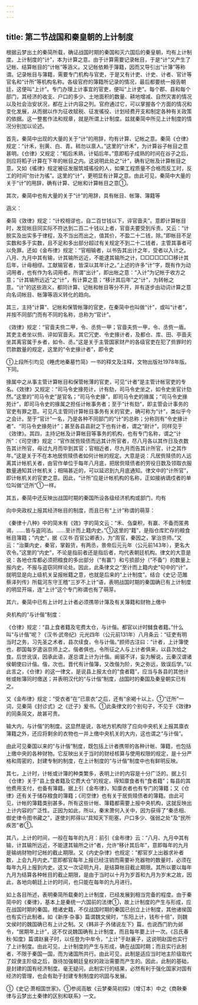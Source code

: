 ```yaml
---
---
---
```

title: 第二节战国和秦皇朝的上计制度
---



根据云梦出土的秦简所载，确证战国时期的秦国和灭六国后的秦皇朝，均有上计制度。上计制度的“计”，本为计算之意。由于计算需要记录帐目，于是“计”又产生了记帐、结算帐目的“计帐”等涵义。又记帐依赖于簿籍，因而又导引出“计簿”等称谓。记录帐目与簿籍，需要专门机构与官吏，于是又有计吏、计史、计者、官计等官名和“计所”等机构名称。各级官府的簿籍所记录的情况，最后都要统一报告朝廷，这便叫“上计”。专门办理上计事宜的官吏，便叫“上计吏”。每个郡、县和每个部门，其经济的收支、户口的多少、土地面积的数量、耕地增减、自然灾害的情况以及社会治安状况，都在上计内容之列。官府通过它，可以掌握各个方面的情况和变化发展，从而据以作为征收赋税、征发徭役、计划经费开支和制定各种有关政策的依据。这一整套作法和规章，就是所谓上计制度。兹就秦简中所见上计制度的情况分别加以论述。

首先，秦简中出现的大量的关于“计”的用辞，均有计算、记帐之意。秦简《仓律》规定：“计禾，别黄、白、青。秫勿以禀人。”这里的“计禾”，为计算谷子帐目之意甚明。《仓律》又规定：“稻后禾熟，计韬后年。”意即稻子成熟的时间在谷子之后，则应将稻子计算在下年的帐目之内。这说明此处之“计”，确有记帐及计算帐目之意。又如《徭律》规定被征发服筑城徭役的人，如果工程质量不合格而反工时，反工的时间“勿计为徭”。这里的“计”，更明显有计算之意。由此可见，秦简中大量的关于“计”的用辞，确有计算、记帐和计算帐目之意①。

其次，秦简中也有大量的关于“计”的用辞，具有帐目、帐簿、簿籍等

涵义：

秦简《效律》规定：“计校相谬也，自二百廿钱以下，谇官啬夫”。意即计算帐目时，发现帐目同实际不符达到二百二十钱以上者，官啬夫要受到斥责。又云：“计脱实及出实多于律程，及不当出而出之，值其价，不盈二十二钱，除。”即帐目不足实数和多于实数，且不足和多出部分超过有关规定不到二十二钱者，主管其事者可以免罪。还如《金布律》规定：“官相输者，以书告其出计之年，受者以入计之。八月、九月中其有输，计其输所远近，不能逮其输所之计，□□□□□□□移计其后年，计毋相缪。工献输官者，皆深以其年计之。”上述的许多“计”字，既有作为动词用者，也有作为名词用者。所谓“出计”，即出帐之意：“入计”为记帐于收方之意；“计其输所远近”之“计”，有计算之意；“移计其后年”之“计”，为转帐之意。“计”的这些涵义，都同计算、记帐和帐目等分不开，并有逐步由动词计算之意向名词帐目、帐簿等涵义转化的趋向。

其三，主持“计算”、记帐和保管帐簿的官吏，在秦简中也叫做“计”，或叫“计者”，并按不同部门而有不同的名称，总称为“官计”。

《效律》规定：“官啬夫赀二甲，令、丞赀一甲；官啬夫赀一甲，令、丞赀一盾。其吏主者坐以赀、谇如官啬夫。其它冗吏、令史掾计者，及都仓、库、田、亭啬夫坐其离官属于乡者，如令、丞。”这是关于主管国家财产的各级官吏在犯了赀罪时的罚款数量的规定，这里的“令史掾计者”，即令史

①上段所引均见《睡虎地秦墓竹简》一书的释文及注释，文物出版社1978年版。下同。

掾属中之从事主管计算帐目和保管帐薄的官吏，可见“计者”是主管计帐官吏的专名。《效律》又规定：“司马令史掾苑计，计有劾，司马令史坐之，如令史坐官计劾然。”这里的“司马令史”是官名；“司马令史掾”，即司马令史的掾属；“司马令史掾苑计”，即司马令史的掾属之担任计帐事务者；至于“计有劾”，即主管会计事务的官吏有罪之意。可见凡主管同计算帐目事务有关的官吏，确可称为“计”，类似乎今之会计。至于“官计”一名，乃是各种不同部门的“计”的总称；分称则有“令史掾计者”、“司马令史掾苑计”；甚至各县县尉之下也有计者，谓之“尉计”，同样见于《效律》。其四，主持记帐及计算帐目等事务的机构，也有专门名称，谓之“计所”：《司空律》规定：“官作居赀赎债而远其计所官者，尽八月各以其作日及衣数告其计所官，毋过九月而毕到其官；官相近者，尽九月而告其计所官，计之其作年。”这是关于不在本地居赀赎债者如何计帐的规定。大意是说：凡居赀赎债的人远离其计帐机关者，由官作单位于每年八月底，把居赀赎债者的劳役日数及领取衣服数量通知其计帐机关；相隔甚近的，可以延迟到九月底通知。律文中的“计所官”，即计帐机关的官吏之意。因此，“计所”应是计帐机构的名称，正如接纳谪戍者的单位叫做“迁所”①一样。

其五，秦简中还反映出战国时期的秦国所设各级经济机构或部门，均有

向中央政权上报其经济帐目的制度，而且已有“上计”称谓的萌芽：

《秦律十八种》中的简末有《效》字的简文云：“禾、刍稾积，有赢、不备而匿弗谒，……皆与盗同法。……至计而上籍内史。”①这里的“籍”，是指仓库贮存的粮食帐目簿籍；“内史”，据《汉书·百官公卿表》，为“周官，秦因之，掌治京师。”又云：“治粟内史，秦官，掌穀货，有两丞，景帝后元元年（公元前143年），更名大农令。”这里的“内史”，不论是指前者还是指后者，均代表朝廷机构。律文的大意是说：各地仓库都必须把粮食的多出部分（“有赢”）和亏损部分（“不备”）的数量上报内史，不报与盗窃同样论处。因此，此条律文之“至计而上籍内史”句中的“计”，就明显是向上级机关呈报帐籍之意，也就是后来的“上计制度”。结合《史记·范雎蔡泽列传》所载河东守王稽“三岁不上计”语，表明战国时期的秦国确已有上计制度的明显开端，连“上计”这个专门称谓也有了萌芽。

其六，秦简中已有上计时上计者必须携带计簿及有关簿籍和财物上缴中

央机构的“与计偕”制度：

《仓律》规定：“县上食者籍及宅费太仓，与计偕。都官以计时雠食者籍。”什么叫“与计偕”呢？《汉书·武帝纪》元光四年（公元前131年）八月条云：“征吏有明当时之务，习先圣之术者，县次续食，令与计偕。”颜师古注曰：“计者，上计簿使也，郡国每岁遣诣京师上之。偕者俱也，令所征之人与上计者俱来，以县次给之食。后世讹误，因承此语，遂总谓上计为计偕。阚骃不详，妄为解说，云秦汉谓诸侯朝使曰计偕。偕，次也。晋代有计偕簿，又改偕为阶，失之弥远，致误后学。”以此言之，《仓律》的这一律文，是说县上报太仓的“食者籍”，应当与各县的其他计帐或帐簿同时缴送；并表明汉代的“与计偕”制度，战国时的秦国及秦皇朝实已有之。

又《金布律》规定：“受衣者”在“已禀衣”之后，还有“余褐十以上，①“迁所”一词，见秦简《封诊式》之《迁子》爰书。①此条律文的个别句子，不见于《效律》的同条简文，故甚可贵。

输大内，与计偕”的制度。这显然是说，各地方机构除了应向中央机关上报其廪衣簿籍之外，还应将剩余的衣物也一并上缴中央机关的大内，这也谓之“与计偕”。

由此可见秦国以来的“与计偕”制度，既包括上计者携带的各种计帐、簿籍，也包括上缴中央的各种财物。它反映出关于当时的财经核算与使用权限的规定，是十分严格和周密的，封建专制的制度，在上计制度的“与计偕”制度中也有鲜明反映。

其七，上计时，计帐或计簿的种类繁多，表明上计的内容是十分广泛的。据上引《仓律》关于“县上食者籍及它费大仓”的规定，得知廪食者有“食者籍”；每县的其他费用支付，也备有簿籍。据上引《金布律》，知廪衣者也有专门的簿籍；又《仓律》还有关于储存粮食的簿籍；《司空律》也有关于居赀赎债者的簿籍。由此可见，计帐的簿籍类别甚多。所有这些计帐、簿籍都需要上报中央机构，这就反映出上计内容的广泛性。正因为如此，所以，秦末萧何入关中，因为获得了“秦丞相、御史律令图书藏之”，遂使刘邦得以“具知天下阨塞，户口多少、强弱之处”及“民所疾苦”者①。

其八，上计的时间，一般在每年的九月：前引《金布律》云：“八月、九月中其有输，计其输所远近，不能逮其输所之计”者，允许“移计其后年”，意即每年的九月是输纳财物时记帐的截止期限。又《内史杂律》也规定：“都官岁上出器求补者数，上会九月内史。”意即都官每年上报已经注销而需要补充器物的数量时，必须在每年九月上报到内史。这又一次证明九月，是结算帐目截止期限。其所以要以每年九月为结算各种帐目的截止期限，是由于当时以十月为岁首和九月为岁末之故，因此，各地向朝廷上计的时间，也只能在每年的九月进行。

如上各目所述，表明秦简所载秦的上计制度，已经发展到相当完备的程度。由于秦简中的《秦律》，基本上是秦统一六国前的法律①，故上计制度的产生与形成，应在战国时期的秦国。稽诸史籍，不仅战国时期的秦国已创立上计制度，其他诸侯国也有实行此制者。如《新序·杂事》篇谓魏文侯时，“东阳上计，钱布十倍”，则魏文侯时的魏国确已有上计之制。又《韩非子·外储说左下》篇，也说西门豹为邺令，“居期年上计”，这不仅说魏国确有上计制度，而且每年要上计一次。《吕氏春秋·知度》篇谓赵襄子时，以任登为中牟令，“上计”于赵襄子，这说明赵国也实行了上计制度。由此可见，上计制度的产生与形成，确在战国时期；而且实行此制者，不限于秦国一国，而为诸国所共行。由此可见，此制是适应当时地主阶级取代了奴隶主阶级之后，亟待加强朝廷皇权的政治需要而产生的。因此，此制的基础，是封建的国有经济制度。毫无疑问，此制实行的结果，必然有利于强化国家对国有经济的管理，也会有助于封建专制制度的巩固与发展。

①《史记·萧相国世家》。①参阅高敏《云梦秦简初探》（增订本）中之《商鞅秦律与云梦出土秦律的区别和联系》一文。